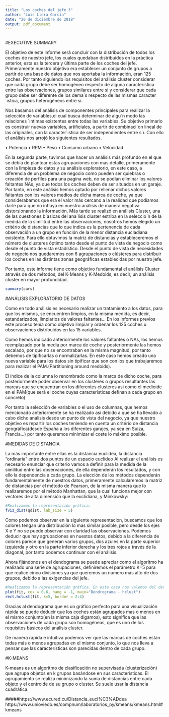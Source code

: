 ```yaml
---
title: "Los coches del jefe 3"
author: "Luis Llera García"
date: "20 de diciembre de 2018"
output: pdf_document
---
```


```r

```
#EXECUTIVE SUMMARY

El objetivo de este informe será concluir con la distribución de todos los coches de nuestro jefe, los cuales quedaban distribuidos en la práctica anterior, esta es la tercera y última parte de los coches del jefe.
Primeramente nuestro objetivo era establecer un conjunto de grupos a partir de una base de datos que nos aportaba la información, eran 125 coches. Por tanto siguiendo los requisitos del análisis cluster considerar que cada grupo debe ser homogéneo respecto de alguna característica entre las observaciones, grupos similares entre si y considerar que cada grupo debe ser diferente de los dema´s respecto de las mismas caracter´ıstica, grupos heterogéneos entre si.

Nos basamos del análisis de componentes principales para realizar la selección de variables,el cual busca determinar de algu´n modo las relaciones ´ıntimas existentes entre todas las variables. Su objetivo primario es construir nuevas variables, artiﬁciales, a partir de combinaci´on lineal de las originales, con la caracter´ıstica de ser independientes entre s´ı. Con ello el análisis nos arrojó los siguientes resultados.

• Potencia
• RPM
• Peso
• Consumo urbano
• Velocidad

En la segunda parte, tuvimos que hacer un análisis más profundo en el que se debía de plantear estas agrupaciones con mas detalle, primeramente con la limpieza de datos y su análisis exploratorio, en este caso, a diferencia de un problema de negocio como pueden ser quiebras o creación de perfiles para una pagina web, no se podían eliminar los valores faltantes NAs, ya que todos los coches deben de ser situados en un garaje. Por tanto, en este análisis hemos optado por rellenar dichos valores faltantes con los valores medios de dicha marca de coche, ya que considerabamos que era el valor más cercano a la realidad que podíamos darle para que no influya en nuestro análisis de manera negativa distorsionando la información.
Más tarde se realizó en análisis Cluster, una de las cuestiones b´asicas del ana´lisis cluster estriba en la seleccio´n de la medida de la similitud entre las observaciones, nosotros hemos elegido un critério de distancias que lo que indica es la pertenencia de cada observación a un grupo en función de la menor distancia eucladiana existente.
Para ello obtuvimos la matriz de distancias y estableceremos el número de clusteres óptimo tanto desde el punto de vista de negocio como desde el punto de vista estadístico.
Desde el punto de vista de necesidades de negocio nos quedaremos con 6 agrupaciones o clústeres para distribuir los coches en las distintas zonas geográficas establecidas por nuestro jefe.

Por tanto, este informe tiene como objetivo fundamental el análisis Cluster através de dos métodos, del K-Means y K-Medoids, es decir, un análisis cluster en mayor profundidad.

```r
summary(cars)
```

#ANÁLISIS EXPLORATORIO DE DATOS

Como en todo análisis es necesario realizar un tratamiento a los datos, para que los mismos, se encuentren limpios, en la misma medida, es decir, estandarizados, limpiarlos de valores faltantes...
En los informes previos este proceso tenía como objetivo limpiar y ordenar los 125 coches u observaciones distribuidos en las 15 variables.

Como hemos indicado anteriormente los valores faltantes o NAs, los hemos reemplazado por la media por marca de coche y posteriormente las hemos escalado, por que no se encontraban en la misma magnitud, por tanto debemos de tipificarlas o normalizarlas.
En este caso hemos creado una nueva variable para los datos sin tipificar que son con los que trabajaremos para realizar el PAM.(Partitioning around medoids).

El índice de la columna lo renombrado como la marca de dicho coche, para posteriormente poder observar en los clusteres o grupos resultantes las marcas que se encuentran en los diferentes clusteres asi como el medioide en el PAM(que será el coche cuyas características definan a cada grupo en concreto)

Por tanto la selección de variables o el uso de columnas, que hemos mencionado anteriormente se ha realizado así debido a que se ha llevado a cabo dicho análisis desde un punto de vista del negocio, ya que nuestro objetivo es repartir los coches teniendo en cuenta un critério de distancia geográfica(desde España a los diferentes garajes, ya sea en Suiza, Francia...) por tanto queremos minimizar el coste lo máximo posible.



#MEDIDAS DE DISTANCIA 

La más importante entre ellas es la distancia euclídea, la distancia "ordinaria" entre dos puntos de un espacio euclídeo
Al realizar el análisis es necesario enunciar que criterio vamos a definir para la medida de la similitud entre las observaciones, de ella dependerán los resultados, y con ello la dependencia a cada grupo.
La elección de los métodos dependerán fundamentalmente de nuestros datos, primeramente calcularemos la matriz de distancias por el método de Pearson, de la misma manera que lo realizaremos por el método Manhattan, que la cual funciona mejor con vectores de alta dimensión que la euclidiana, y Minkowsky:



```r
#Realizamos la representación gráfica.
fviz_dist(qdist, lab_size = 5)

```

Como podemos observar en la siguiente representacion, buscamos que los colores tengan una distribución lo mas similar posible, pero desde los ejes X e Y no se puede observar con claridad las observaciones.
Podemos deducir que hay agrupaciones en nuestos datos, debido a la diferencia de colores parece que generan varios grupos, dos azules en la parte superior izquierda y otro en la parte inferior derecha y los tres rojos a través de la diagonal, por tanto podemos continuar con el análisis.

Ahora fijándonos en el dendograma se puede apreciar como el algoritmo ha realizado una serie de agrupaciones, definiremos el parámetro K=5 para que realice cinco divisiones ya que queremos un numero más alto de dos grupos, debido a las exigencias del jefe.

```r
#Realizamos la representación gráfica. En este caso nos valemos del dendograma.
plot(fit, cex = 0.6, hang = -1, main="Dendrograma - hclust")
rect.hclust(fit, k=5, border = 2:4)


```


Gracias al dendograma que es un gráfico perfecto para una visualización rápida se puede deducir que los coches están agrupados mas o menos en el mismo conjunto(en la misma caja digamos), esto significa que las observaciones de cada grupo son homogéneas, que es uno de los requisitos básicos del análisis cluster.

De manera rápida e intuitiva podemos ver que las marcas de coches están todas más o menos agrupadas en el
mismo conjunto, lo que nos lleva a pensar que las características son parecidas dentro de cada grupo.



#K-MEANS

K-means es un algoritmo de clasificación no supervisada (clusterización) que agrupa objetos en k grupos basándose en sus características. El agrupamiento se realiza minimizando la suma de distancias entre cada objeto y el centroide de su grupo o cluster. Se suele usar la distancia cuadrática.



























#####https://www.ecured.cu/Distancia_eucl%C3%ADdea
https://www.unioviedo.es/compnum/laboratorios_py/kmeans/kmeans.html#kmeans